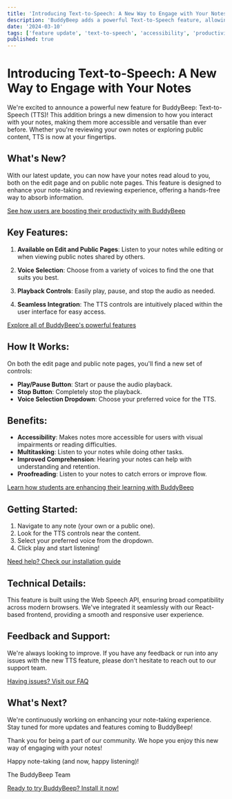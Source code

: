 ```yaml
---
title: 'Introducing Text-to-Speech: A New Way to Engage with Your Notes'
description: 'BuddyBeep adds a powerful Text-to-Speech feature, allowing users to listen to their notes on both edit and public pages. Discover how this new feature enhances accessibility and productivity.'
date: '2024-03-10'
tags: ['feature update', 'text-to-speech', 'accessibility', 'productivity']
published: true
---
```


# Introducing Text-to-Speech: A New Way to Engage with Your Notes

We're excited to announce a powerful new feature for BuddyBeep: Text-to-Speech (TTS)! This addition brings a new dimension to how you interact with your notes, making them more accessible and versatile than ever before. Whether you're reviewing your own notes or exploring public content, TTS is now at your fingertips.

## What's New?

With our latest update, you can now have your notes read aloud to you, both on the edit page and on public note pages. This feature is designed to enhance your note-taking and reviewing experience, offering a hands-free way to absorb information.

[See how users are boosting their productivity with BuddyBeep](/blog/testimonials#productivity-boost)

## Key Features:

1. **Available on Edit and Public Pages**: Listen to your notes while editing or when viewing public notes shared by others.

2. **Voice Selection**: Choose from a variety of voices to find the one that suits you best.

3. **Playback Controls**: Easily play, pause, and stop the audio as needed.

4. **Seamless Integration**: The TTS controls are intuitively placed within the user interface for easy access.

[Explore all of BuddyBeep's powerful features](/blog/features)

## How It Works:

On both the edit page and public note pages, you'll find a new set of controls:

- **Play/Pause Button**: Start or pause the audio playback.
- **Stop Button**: Completely stop the playback.
- **Voice Selection Dropdown**: Choose your preferred voice for the TTS.

## Benefits:

- **Accessibility**: Makes notes more accessible for users with visual impairments or reading difficulties.
- **Multitasking**: Listen to your notes while doing other tasks.
- **Improved Comprehension**: Hearing your notes can help with understanding and retention.
- **Proofreading**: Listen to your notes to catch errors or improve flow.

[Learn how students are enhancing their learning with BuddyBeep](/blog/testimonials#enhanced-learning)

## Getting Started:

1. Navigate to any note (your own or a public one).
2. Look for the TTS controls near the content.
3. Select your preferred voice from the dropdown.
4. Click play and start listening!

[Need help? Check our installation guide](/blog/download-instructions)

## Technical Details:

This feature is built using the Web Speech API, ensuring broad compatibility across modern browsers. We've integrated it seamlessly with our React-based frontend, providing a smooth and responsive user experience.

## Feedback and Support:

We're always looking to improve. If you have any feedback or run into any issues with the new TTS feature, please don't hesitate to reach out to our support team.

[Having issues? Visit our FAQ](/blog/faq#im-experiencing-issues-with-buddybeep-what-should-i-do)

## What's Next?

We're continuously working on enhancing your note-taking experience. Stay tuned for more updates and features coming to BuddyBeep!

Thank you for being a part of our community. We hope you enjoy this new way of engaging with your notes!

Happy note-taking (and now, happy listening)!

The BuddyBeep Team

[Ready to try BuddyBeep? Install it now!](/blog/download-instructions)
